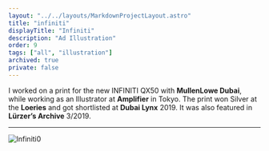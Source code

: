 ```yaml
---
layout: "../../layouts/MarkdownProjectLayout.astro"
title: "infiniti"
displayTitle: "Infiniti"
description: "Ad Illustration"
order: 9
tags: ["all", "illustration"]
archived: true
private: false
---
```


I worked on a print for the new INFINITI QX50 with **MullenLowe Dubai**, while working as an Illustrator at **Amplifier** in Tokyo. The print won Silver at the **Loeries** and got shortlisted at **Dubai Lynx** 2019.
It was also featured in **Lürzer’s Archive** 3/2019.

---


<Image src={infiniti0} alt="Infiniti0" />
